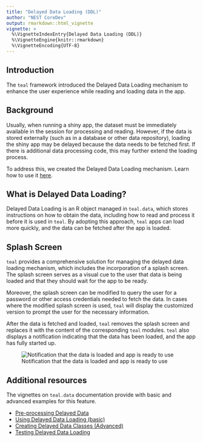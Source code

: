 ```yaml
---
title: "Delayed Data Loading (DDL)"
author: "NEST CoreDev"
output: rmarkdown::html_vignette
vignette: >
  %\VignetteIndexEntry{Delayed Data Loading (DDL)}
  %\VignetteEngine{knitr::rmarkdown}
  %\VignetteEncoding{UTF-8}
---
```


## Introduction

The `teal` framework introduced the Delayed Data Loading mechanism to enhance the user experience while reading and loading data in the app.

## Background

Usually, when running a shiny app, the dataset must be immediately available in the session for processing and reading. However, if the data is stored externally (such as in a database or other data repository), loading the shiny app may be delayed because the data needs to be fetched first.
If there is additional data processing code, this may further extend the loading process.

To address this, we created the Delayed Data Loading mechanism. Learn how to use it [here](https://insightsengineering.github.io/teal.data/latest-tag/articles/using-delayed-data-basic.html).

## What is Delayed Data Loading?

Delayed Data Loading is an R object managed in `teal.data`, which stores instructions on how to obtain the data, including how to read and process it before it is used in `teal`.
By adopting this approach, `teal` apps can load more quickly, and the data can be fetched after the app is loaded.

## Splash Screen

`teal` provides a comprehensive solution for managing the delayed data loading mechanism, which includes the incorporation of a splash screen.
The splash screen serves as a visual cue to the user that data is being loaded and that they should wait for the app to be ready.

Moreover, the splash screen can be modified to query the user for a password or other access credentials needed to fetch the data.
In cases where the modified splash screen is used, `teal` will display the customized version to prompt the user for the necessary information.

After the data is fetched and loaded, `teal` removes the splash screen and replaces it with the content of the corresponding `teal` modules.
`teal` also displays a notification indicating that the data has been loaded, and the app has fully started up.

![Notification that the data is loaded and app is ready to use](../../reference/figures/notification.jpg)

## Additional resources

The vignettes on `teal.data` documentation provide with basic and advanced examples for this feature.

- [Pre-processing Delayed Data](https://insightsengineering.github.io/teal.data/latest-tag/articles/preprocessing-delayed-data.html)
- [Using Delayed Data Loading (basic)](https://insightsengineering.github.io/teal.data/latest-tag/articles/using-delayed-data-basic.html)
- [Creating Delayed Data Classes (Advanced)](https://insightsengineering.github.io/teal.data/latest-tag/articles/using-delayed-data-advanced.html)
- [Testing Delayed Data Loading](https://insightsengineering.github.io/teal.data/latest-tag/articles/testing-delayed-data.html)
